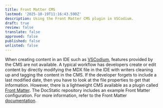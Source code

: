 ```yaml
---
title: Front Matter CMS
lastmod: '2025-10-19T11:16:43.590Z'
description: Using the Front Matter CMS plugin in VSCodium.
draft: true
review: false
translate: false
approved: false
published: false
unlisted: false
---
```


When creating content in an IDE such as [VSCodium](https://vscodium.com/), features provided by the CMS are not available. A typical workflow has developers create or edit content by directly modifying the MDX file in the IDE with writers cleaning up and tagging the content in the CMS. If the developer forgets to include a last modified date, then you have to look at the file properties to get that information. However, there is a lightweight CMS available as a plugin called [Front Matter](https://frontmatter.codes/). The DocStatic repository includes an example Front Matter configuration. For more information, refer to the Front Matter [documentation](https://frontmatter.codes/docs).
